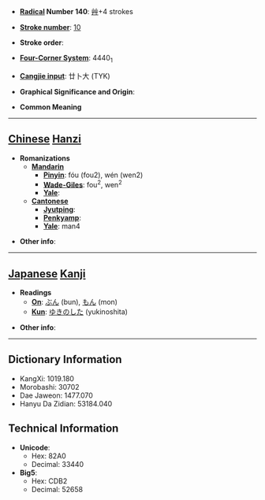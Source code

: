 * '''[[Wiktionary:Chinese radical index| Radical]] Number 140''': [[Wiktionary:Chinese radical index 艸|艸]]+4 strokes

* '''[[Wiktionary:Chinese total strokes index|Stroke number]]''': [[Wiktionary:Chinese total strokes index 10|10]]

* '''Stroke order''': 

* '''[[Wiktionary:Chinese four corner index|Four-Corner System]]''': 4440<sub>1</sub>

* '''[[Wiktionary:Chinese Cangjie index|Cangjie input]]''': 廿卜大 (TYK)

* '''Graphical Significance and Origin''': 

* '''Common Meaning'''

----

== [[Chinese]] [[Hanzi]] ==

* '''Romanizations'''
** '''[[Mandarin]]'''
*** '''[[Pinyin]]''': fóu (fou2), wén (wen2)
*** '''[[Wade-Giles]]''': fou<sup>2</sup>, wen<sup>2</sup>
*** '''[[Yale]]''': 
** '''[[Cantonese]]'''
*** '''[[Jyutping]]''':
*** '''[[Penkyamp]]''': 
*** '''[[Yale]]''': man4

* '''Other info''': 

----

== [[Japanese]] [[Kanji]] ==

* '''Readings'''
** '''[[On]]''': [[ぶん]] (bun), [[もん]] (mon)
** '''[[Kun]]''': [[ゆきのした]] (yukinoshita)

* '''Other info''':  

----

== Dictionary Information ==

* KangXi: 1019.180
* Morobashi: 30702
* Dae Jaweon: 1477.070
* Hanyu Da Zidian: 53184.040

== Technical Information ==

* '''Unicode''':
** Hex: 82A0
** Decimal: 33440
* '''Big5''':
** Hex: CDB2
** Decimal: 52658